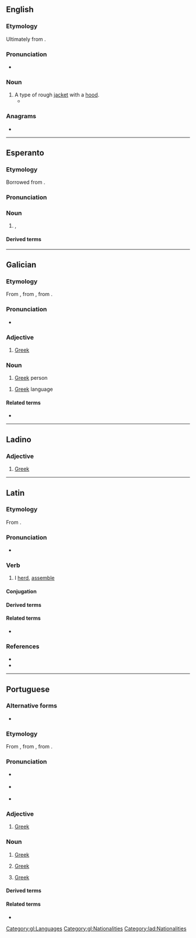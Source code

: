 {{also|Grego|grêgo}}
==English==

===Etymology===
Ultimately from {{der|en|la|Graeco||Greek}}.

===Pronunciation===
* {{a|UK}} {{IPA|en|/ˈɡɹeɪɡəʊ/}}

===Noun===
{{en-noun}}

# A type of rough [[jacket]] with a [[hood]].
#* {{RQ:Melville Moby-Dick|[[s:Moby-Dick (1851) US edition/Chapter 3|chapter 3]]|text=Going to his heavy '''grego''', or wrapall, or dreadnaught, which he had previously hung on a chair, he fumbled in the pockets, and produced at length a curious little deformed image with a hunch on its back, and exactly the colour of a three days' old Congo baby.}}

===Anagrams===
* {{anagrams|en|a=eggor|Gorge|Rogge|gorge}}

----

==Esperanto==
{{wikipedia|lang=eo}}

===Etymology===
Borrowed from {{bor|eo|la|gregō|t=herd, assemble}}.

===Pronunciation===
{{eo-IPA|a=LL-Q143 (epo)-Lepticed7-grego.wav}}

===Noun===
{{eo-head}}

# {{l|en|herd}}, {{l|en|flock}}

====Derived terms====
{{der3|eo|grega|gregejo|kungregiĝi}}

{{eo 6OA}}

----

==Galician==

===Etymology===
From {{inh|gl|roa-opt|grego}}, from {{inh|gl|la|graecus}}, from {{der|gl|grc|Γραικός}}.

===Pronunciation===
* {{IPA|gl|/ɡɾeɣʊ/}}

===Adjective===
{{gl-adj|f=grega}}

# [[Greek]]

===Noun===
{{gl-noun|m|f=grega}}

# [[Greek]] person

{{gl-noun|m|-}}

# [[Greek]] language

====Related terms====
* {{l|gl|Grecia}}

[[Category:gl:Languages]]
[[Category:gl:Nationalities]]

----

==Ladino==

===Adjective===
{{lad-adj|f=grega}}

# [[Greek]]

[[Category:lad:Nationalities]]

----

==Latin==

===Etymology===
From {{m|la|grex||flock, herd}}.

===Pronunciation===
* {{la-IPA|gregō}}

===Verb===
{{la-verb|1+|gregō}}

# I [[herd]], [[assemble]]

====Conjugation====
{{la-conj|1+|gregō}}

====Derived terms====
{{der3
|la|aggregō
|congregō
|sēgregō
}}

====Related terms====
* {{l|la|grex}}

===References===
* {{R:L&S}}
* {{R:Gaffiot}}

----

==Portuguese==

===Alternative forms===
* {{alt|pt|grêgo||obsolete}}

===Etymology===
From {{inh|pt|roa-opt|grego}}, from {{inh|pt|la|graecus}}, from {{der|pt|grc|Γραικός}}.

===Pronunciation===
* {{a|Portugal}} {{IPA|pt|/ˈɡɾe.ɣu/}}
* {{a|Brazil}} {{IPA|pt|/ˈɡɾe.ɡu/}}
* {{hyphenation|pt|gre|go}}

===Adjective===
{{pt-adj}}

# [[Greek]] {{gloss|of or relating to Greece}}
#: {{syn|pt|helénico|greco-|q2=combining form}}

===Noun===
{{pt-noun|m|s|f=grega}}

# [[Greek]] {{gloss|person from Greece}}
# {{lb|pt|uncountable}} [[Greek]] {{gloss|Indo-European language spoken in Greece and Cyprus}}
# {{lb|pt|colloquial}} [[Greek]] {{gloss|incomprehensible speech or jargon}}

====Derived terms====
{{der3|pt|grego antigo|grego bizantino|gregos e troianos|presente de grego}}

====Related terms====
* {{l|pt|Grécia}}

{{C|pt|Languages|Nationalities|Greece}}